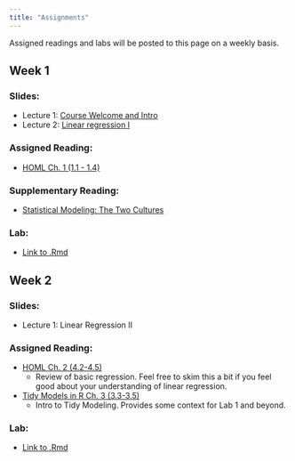 ```yaml
---
title: "Assignments"
---
```


<p style="color: #ba5e00">

Assigned readings and labs will be posted to this page on a weekly basis.

</p>

## Week 1

### Slides:

-   Lecture 1: [Course Welcome and Intro](https://docs.google.com/presentation/d/19t56kmk_K23At31wD8-u_MRKOtari-qHw5b3KCD4ReU/edit?usp=sharing)
-   Lecture 2: [Linear regression I](https://github.com/MaRo406/eds-232-machine-learning/blob/main/slides/Week1_slides_Regression%20I%20.pdf)

### Assigned Reading:

-   [HOML Ch. 1 (1.1 - 1.4)](https://bradleyboehmke.github.io/HOML/intro.html)

### Supplementary Reading:

-   [Statistical Modeling: The Two Cultures](https://projecteuclid.org/journals/statistical-science/volume-16/issue-3/Statistical-Modeling--The-Two-Cultures-with-comments-and-a/10.1214/ss/1009213726.full)

### Lab:

-   [Link to .Rmd](https://github.com/MaRo406/eds-232-machine-learning/blob/main/Lab1.Rmd)

## Week 2

### Slides:

-   Lecture 1: Linear Regression II

### Assigned Reading:

-   [HOML Ch. 2 (4.2-4.5)](https://bradleyboehmke.github.io/HOML/linear-regression.html#simple-linear-regression)
    -   Review of basic regression. Feel free to skim this a bit if you feel good about your understanding of linear regression.
-   [Tidy Models in R Ch. 3 (3.3-3.5)](https://www.tmwr.org/base-r.html#tidiness-modeling)
    -   Intro to Tidy Modeling. Provides some context for Lab 1 and beyond.

### Lab:

-   [Link to .Rmd](https://github.com/MaRo406/eds-232-machine-learning/blob/main/Lab2.Rmd)

<!-- \### Assignment materials and dates -->

<!-- | Assignment materials | Assigned | Due date | -->

<!-- |----------------------|----------|----------| -->

<!-- | Link                 |          |          | -->

<!-- ###  -->

